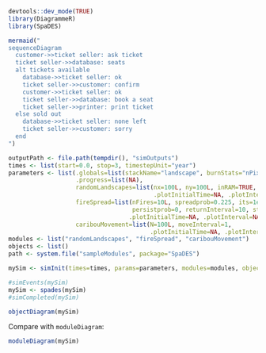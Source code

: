 ```r
devtools::dev_mode(TRUE)
library(DiagrammeR)
library(SpaDES)
```

```r
mermaid("
sequenceDiagram
  customer->>ticket seller: ask ticket
  ticket seller->>database: seats
  alt tickets available
    database->>ticket seller: ok
    ticket seller->>customer: confirm
    customer->>ticket seller: ok
    ticket seller->>database: book a seat
    ticket seller->>printer: print ticket
  else sold out
    database->>ticket seller: none left
    ticket seller->>customer: sorry
  end
")
```

```r
outputPath <- file.path(tempdir(), "simOutputs")
times <- list(start=0.0, stop=3, timestepUnit="year")
parameters <- list(.globals=list(stackName="landscape", burnStats="nPixelsBurned"),
                   .progress=list(NA),
                   randomLandscapes=list(nx=100L, ny=100L, inRAM=TRUE,
                                         .plotInitialTime=NA, .plotInterval=NA),
                   fireSpread=list(nFires=10L, spreadprob=0.225, its=1e6,
                                   persistprob=0, returnInterval=10, startTime=0,
                                  .plotInitialTime=NA, .plotInterval=NA),
                   caribouMovement=list(N=100L, moveInterval=1,
                                        .plotInitialTime=NA, .plotInterval=NA))
modules <- list("randomLandscapes", "fireSpread", "caribouMovement")
objects <- list()
path <- system.file("sampleModules", package="SpaDES")

mySim <- simInit(times=times, params=parameters, modules=modules, objects=objects, path=path)

#simEvents(mySim)
mySim <- spades(mySim)
#simCompleted(mySim)
```

```r
objectDiagram(mySim)
```

Compare with `moduleDiagram`:

```r
moduleDiagram(mySim)
```

